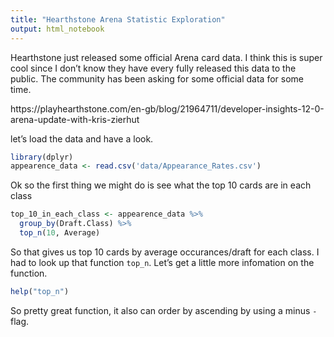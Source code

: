 ```yaml
---
title: "Hearthstone Arena Statistic Exploration"
output: html_notebook
---
```


Hearthstone just released some official Arena card data.  I think this is super cool since I don't know they have every fully released this data to the public.  The community has been asking for some official data for some time. 

https://playhearthstone.com/en-gb/blog/21964711/developer-insights-12-0-arena-update-with-kris-zierhut

let's load the data and have a look.

```r
library(dplyr)
appearence_data <- read.csv('data/Appearance_Rates.csv')
```

Ok so the first thing we might do is see what the top 10 cards are in each class

```r
top_10_in_each_class <- appearence_data %>%
  group_by(Draft.Class) %>%
  top_n(10, Average)
```

So that gives us top 10 cards by average occurances/draft for each class.  I had to look up that function `top_n`.  Let's get a little more infomation on the function.

```r
help("top_n")
```

So pretty great function, it also can order by ascending by using a minus `-` flag.


